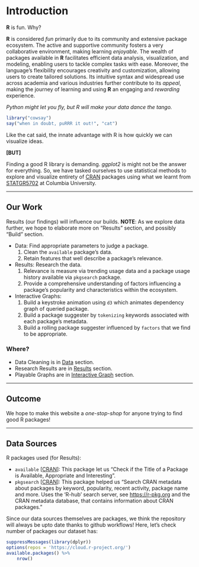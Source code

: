 # Introduction

**R** is fun. Why?

**R** is considered *fun* primarily due to its community and extensive package ecosystem. The active and supportive community fosters a very collaborative environment, making learning *enjoyable*. The wealth of packages available in **R** facilitates efficient data analysis, visualization, and modeling, enabling users to tackle complex tasks with ease. Moreover, the language's flexibility encourages creativity and customization, allowing users to create tailored solutions. Its intuitive syntax and widespread use across academia and various industries further contribute to its *appeal*, making the journey of learning and using **R** an engaging and *rewarding* experience.

_Python might let you fly, but R will make your data dance the tango._

```r
library("cowsay")
say("when in doubt, puRRR it out!", "cat")
```

Like the cat said, the innate advantage with R is how quickly we can visualize ideas.

**[BUT]**

Finding a good R library is demanding. _ggplot2_ is might not be the answer for everything. So, we have tasked ourselves to use statistical methods to explore and visualize entirety of [CRAN](https://cran.r-project.org/) packages using what we learnt from [STATGR5702](https://edav.info/) at Columbia University.

---

## Our Work

Results (our findings) will influence our builds.
**NOTE**: As we explore data further, we hope to elaborate more on "Results" section, and possibly "Build" section.

* Data: Find appropriate parameters to judge a package.
    1. Clean the `available` package's data.
    2. Retain features that well describe a package's relevance.
* Results: Research the data.
    1. Relevance is measure via trending usage data and a package usage history available via `pkgsearch` package.
    2. Provide a comprehensive understanding of factors influencing a package's popularity and characteristics within the ecosystem.
* Interactive Graphs:
    1. Build a keystroke animation using `d3` which animates dependency graph of queried package.
    2. Build a package suggester by `tokenizing` keywords associated with each package's metadata.
    3. Build a rolling package suggester influenced by `factors` that we find to be appropriate.

### Where?

* Data Cleaning is in [Data](/data.html) section.
* Research Results are in [Results](/results.html) section.
* Playable Graphs are in [Interactive Graph](/d3graph.html) section.

---

## Outcome

We hope to make this website a _one-stop-shop_ for anyone trying to find good R packages!

---

## Data Sources

R packages used (for Results):

- `available` [[CRAN](https://cran.r-project.org/web/packages/available/index.html)]: This package let us "Check if the Title of a Package is Available, Appropriate and Interesting".
- `pkgsearch` [[CRAN](https://cran.r-project.org/web/packages/pkgsearch/index.html)]: This package helped us "Search CRAN metadata about packages by keyword, popularity, recent activity, package name and more. Uses the 'R-hub' search server, see <https://r-pkg.org> and the CRAN metadata database, that contains information about CRAN packages."

Since our data sources themselves are packages, we think the repository will always be upto date thanks to github workflows! Here, let's check number of packages our dataset has:
```r
suppressMessages(library(dplyr))
options(repos = 'https://cloud.r-project.org/')
available.packages() %>%
    nrow()
```
